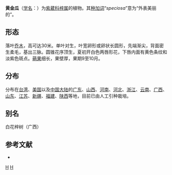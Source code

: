 {{Speciesbox
| image = Catalpa_speciosa_20060624.jpg
| taxon = Catalpa speciosa
| authority = (Warder ex Barney) Warder ex Engelmann, 1880
}}

'''黄金瓜'''（[[学名|学名]]：{{lang|la|''Catalpa speciosa''}}）为[[紫葳科|紫葳科]][[梓属|梓属]]的植物。其[[种加词|种加词]]“''speciosa''”意为“外表美丽的”。

== 形态 ==
落叶[[乔木|乔木]]，高可达30米。单叶对生，叶宽卵形或卵状长圆形，先端渐尖，背面密生柔毛，基出三脉。圆锥花序顶生，夏初开白色两唇形花，下唇内面有黄色条纹和淡紫色斑点。[[蒴果|蒴果]]细长，果壁厚，果期9至10月。

== 分布 ==
分布在[[台湾|台湾]]、[[美国|美国]]以及[[中国大陆|中国大陆]]的[[广东|广东]]、[[山西|山西]]、[[河南|河南]]、[[河北|河北]]、[[浙江|浙江]]、[[云南|云南]]、[[广西|广西]]、[[山东|山东]]、[[江苏|江苏]]、[[新疆|新疆]]、[[福建|福建]]、[[陕西|陕西]]等地，目前已由人工引种栽培。

== 别名 ==
白花梓树（广西）

== 参考文献 ==
<div class="references-small">
* {{cite web| url =http://www.bioinfo.cn/db05/KmzwSpecies.php?action=view&id=2403| title =黄金树| work =《中国高等植物数据库全库》| publisher =中国科学院微生物研究所| author =昆明植物研究所| accessdate =2009-02-23| deadurl =yes| archiveurl =https://web.archive.org/web/20160305095645/http://www.bioinfo.cn/db05/KmzwSpecies.php?action=view&id=2403| archivedate =2016-03-05}}
</div>
{{Taxonbar|from=Q159204}}

[[Category:梓属|H]]
[[Category:1880年描述的植物|H]]